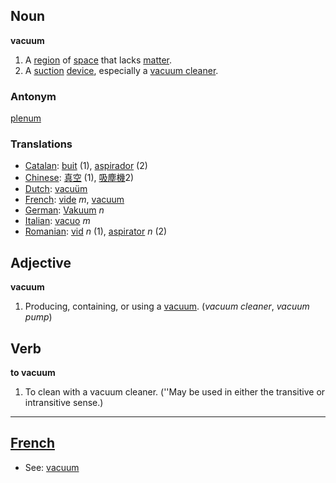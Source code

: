 == Noun ==

'''vacuum'''

#A [[region]] of [[space]] that lacks [[matter]].
#A [[suction]] [[device]], especially a [[vacuum cleaner]].

===Antonym===
[[plenum]]

=== Translations ===
*[[Catalan]]: [[buit]] (1), [[aspirador]] (2)
*[[Chinese]]: [[真空]] (1), [[吸塵機]]2)
*[[Dutch]]: [[vacuüm]]
*[[French]]: [[vide]] ''m'', [[vacuum#French|vacuum]]
*[[German]]: [[Vakuum]] ''n''
*[[Italian]]: [[vacuo]] ''m''
*[[Romanian]]: [[vid]] ''n'' (1), [[aspirator]] ''n'' (2)

== Adjective ==
'''vacuum'''

#Producing, containing, or using a [[vacuum]]. (''vacuum cleaner'', ''vacuum pump'')

== Verb ==
'''to vacuum'''

#To clean with a vacuum cleaner.  (''May be used in either the transitive or intransitive sense.)

----
==[[French]]==

*See: [[vacuum]]